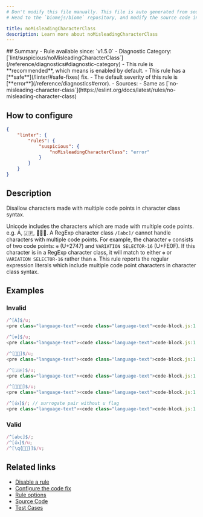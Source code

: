 ```yaml
---
# Don't modify this file manually. This file is auto generated from source, and you will lose your changes next time the website is built.
# Head to the `biomejs/biome` repository, and modify the source code in there.

title: noMisleadingCharacterClass
description: Learn more about noMisleadingCharacterClass
---
```


<Tabs>
<TabItem label="JavaScript (and super languages)" icon="seti:javascript">
## Summary
- Rule available since: `v1.5.0`
- Diagnostic Category: [`lint/suspicious/noMisleadingCharacterClass`](/reference/diagnostics#diagnostic-category)
- This rule is **recommended**, which means is enabled by default.
- This rule has a [**safe**](/linter/#safe-fixes) fix.
- The default severity of this rule is [**error**](/reference/diagnostics#error).
- Sources: 
  - Same as [`no-misleading-character-class`](https://eslint.org/docs/latest/rules/no-misleading-character-class)

## How to configure
```json title="biome.json"
{
	"linter": {
		"rules": {
			"suspicious": {
				"noMisleadingCharacterClass": "error"
			}
		}
	}
}

```
## Description
Disallow characters made with multiple code points in character class syntax.

Unicode includes the characters which are made with multiple code points. e.g. Á, 🇯🇵, 👨‍👩‍👦.
A RegExp character class `/[abc]/` cannot handle characters with multiple code points.
For example, the character `❇️` consists of two code points: `❇` (U+2747) and `VARIATION SELECTOR-16` (U+FE0F).
If this character is in a RegExp character class, it will match to either `❇` or `VARIATION SELECTOR-16` rather than `❇️`.
This rule reports the regular expression literals which include multiple code point characters in character class syntax.

## Examples

### Invalid

```js
/^[Á]$/u;
<pre class="language-text"><code class="language-text">code-block.js:1:4 <a href="https://biomejs.dev/linter/rules/no-misleading-character-class">lint/suspicious/noMisleadingCharacterClass</a> ━━━━━━━━━━━━━━━━━━━━━━━━━━━━━━━━━━━━━━━<br /><br />  <strong><span style="color: Tomato;">✖</span></strong> <span style="color: Tomato;">A character class cannot match a character and a combining character.</span><br />  <br />  <strong><span style="color: Tomato;">&gt;</span></strong> <strong>1 │ </strong>/^[Á]$/u;<br />   <strong>   │ </strong>   <strong><span style="color: Tomato;">^</span></strong><br />    <strong>2 │ </strong><br />  <br />  <strong><span style="color: lightgreen;">ℹ</span></strong> <span style="color: lightgreen;">A character and a combining character forms a new character. Replace the character class with an alternation.</span><br />  <br /></code></pre>

```

```js
/^[❇️]$/u;
<pre class="language-text"><code class="language-text">code-block.js:1:4 <a href="https://biomejs.dev/linter/rules/no-misleading-character-class">lint/suspicious/noMisleadingCharacterClass</a> ━━━━━━━━━━━━━━━━━━━━━━━━━━━━━━━━━━━━━━━<br /><br />  <strong><span style="color: Tomato;">✖</span></strong> <span style="color: Tomato;">A character class cannot match a character and a combining character.</span><br />  <br />  <strong><span style="color: Tomato;">&gt;</span></strong> <strong>1 │ </strong>/^[❇️]$/u;<br />   <strong>   │ </strong>   <strong><span style="color: Tomato;">^</span></strong><br />    <strong>2 │ </strong><br />  <br />  <strong><span style="color: lightgreen;">ℹ</span></strong> <span style="color: lightgreen;">A character and a combining character forms a new character. Replace the character class with an alternation.</span><br />  <br /></code></pre>

```

```js
/^[👶🏻]$/u;
<pre class="language-text"><code class="language-text">code-block.js:1:4 <a href="https://biomejs.dev/linter/rules/no-misleading-character-class">lint/suspicious/noMisleadingCharacterClass</a> ━━━━━━━━━━━━━━━━━━━━━━━━━━━━━━━━━━━━━━━<br /><br />  <strong><span style="color: Tomato;">✖</span></strong> <span style="color: Tomato;">A character class cannot match an emoji with a skin tone modifier.</span><br />  <br />  <strong><span style="color: Tomato;">&gt;</span></strong> <strong>1 │ </strong>/^[👶🏻]$/u;<br />   <strong>   │ </strong>   <strong><span style="color: Tomato;">^</span></strong><strong><span style="color: Tomato;">^</span></strong><strong><span style="color: Tomato;">^</span></strong><strong><span style="color: Tomato;">^</span></strong><br />    <strong>2 │ </strong><br />  <br />  <strong><span style="color: lightgreen;">ℹ</span></strong> <span style="color: lightgreen;">Replace the character class with an alternation.</span><br />  <br /></code></pre>

```

```js
/^[🇯🇵]$/u;
<pre class="language-text"><code class="language-text">code-block.js:1:4 <a href="https://biomejs.dev/linter/rules/no-misleading-character-class">lint/suspicious/noMisleadingCharacterClass</a> ━━━━━━━━━━━━━━━━━━━━━━━━━━━━━━━━━━━━━━━<br /><br />  <strong><span style="color: Tomato;">✖</span></strong> <span style="color: Tomato;">A character class cannot match a pair of regional indicator symbols.</span><br />  <br />  <strong><span style="color: Tomato;">&gt;</span></strong> <strong>1 │ </strong>/^[🇯🇵]$/u;<br />   <strong>   │ </strong>   <strong><span style="color: Tomato;">^</span></strong><strong><span style="color: Tomato;">^</span></strong><br />    <strong>2 │ </strong><br />  <br />  <strong><span style="color: lightgreen;">ℹ</span></strong> <span style="color: lightgreen;">A pair of regional indicator symbols encodes a country code. Replace the character class with an alternation.</span><br />  <br /></code></pre>

```

```js
/^[👨‍👩‍👦]$/u;
<pre class="language-text"><code class="language-text">code-block.js:1:4 <a href="https://biomejs.dev/linter/rules/no-misleading-character-class">lint/suspicious/noMisleadingCharacterClass</a> ━━━━━━━━━━━━━━━━━━━━━━━━━━━━━━━━━━━━━━━<br /><br />  <strong><span style="color: Tomato;">✖</span></strong> <span style="color: Tomato;">A character class cannot match a joined character sequence.</span><br />  <br />  <strong><span style="color: Tomato;">&gt;</span></strong> <strong>1 │ </strong>/^[👨‍👩‍👦]$/u;<br />   <strong>   │ </strong>   <strong><span style="color: Tomato;">^</span></strong><strong><span style="color: Tomato;">^</span></strong><strong><span style="color: Tomato;">^</span></strong><strong><span style="color: Tomato;">^</span></strong><br />    <strong>2 │ </strong><br />  <br />  <strong><span style="color: lightgreen;">ℹ</span></strong> <span style="color: lightgreen;">A zero width joiner composes several emojis into a new one. Replace the character class with an alternation.</span><br />  <br /></code></pre>

```

```js
/^[👍]$/; // surrogate pair without u flag
<pre class="language-text"><code class="language-text">code-block.js:1:4 <a href="https://biomejs.dev/linter/rules/no-misleading-character-class">lint/suspicious/noMisleadingCharacterClass</a> <span style="color: #000; background-color: #ddd;"> FIXABLE </span> ━━━━━━━━━━━━━━━━━━━━━━━━━━━━━<br /><br />  <strong><span style="color: Tomato;">✖</span></strong> <span style="color: Tomato;">A character class cannot match a surrogate pair. Add the 'u' unicode flag to match against them.</span><br />  <br />  <strong><span style="color: Tomato;">&gt;</span></strong> <strong>1 │ </strong>/^[👍]$/; // surrogate pair without u flag<br />   <strong>   │ </strong>   <strong><span style="color: Tomato;">^</span></strong><strong><span style="color: Tomato;">^</span></strong><br />    <strong>2 │ </strong><br />  <br />  <strong><span style="color: lightgreen;">ℹ</span></strong> <span style="color: lightgreen;">A surrogate pair forms a single codepoint, but is encoded as a pair of two characters. Without the unicode flag, the regex matches a single surrogate character.</span><br />  <br />  <strong><span style="color: lightgreen;">ℹ</span></strong> <span style="color: lightgreen;">Safe fix</span><span style="color: lightgreen;">: </span><span style="color: lightgreen;">Add unicode </span><span style="color: lightgreen;"><strong>u</strong></span><span style="color: lightgreen;"> flag to regex</span><br />  <br />  <strong>  1 │ </strong>/^[👍]$/<span style="color: MediumSeaGreen;">u</span>;<span style="opacity: 0.8;">·</span>//<span style="opacity: 0.8;">·</span>surrogate<span style="opacity: 0.8;">·</span>pair<span style="opacity: 0.8;">·</span>without<span style="opacity: 0.8;">·</span>u<span style="opacity: 0.8;">·</span>flag<br />  <strong>    │ </strong>        <span style="color: MediumSeaGreen;">+</span>                                  <br /></code></pre>

```

### Valid

```js
/^[abc]$/;
/^[👍]$/u;
/^[\q{👶🏻}]$/v;
```

## Related links

- [Disable a rule](/linter/#disable-a-rule)
- [Configure the code fix](/linter#configure-the-code-fix)
- [Rule options](/linter/#rule-options)
- [Source Code](https://github.com/biomejs/biome/blob/main/crates/biome_js_analyze/src/lint/suspicious/no_misleading_character_class.rs)
- [Test Cases](https://github.com/biomejs/biome/blob/main/crates/biome_js_analyze/tests/specs/suspicious/noMisleadingCharacterClass)

</TabItem>
</Tabs>

